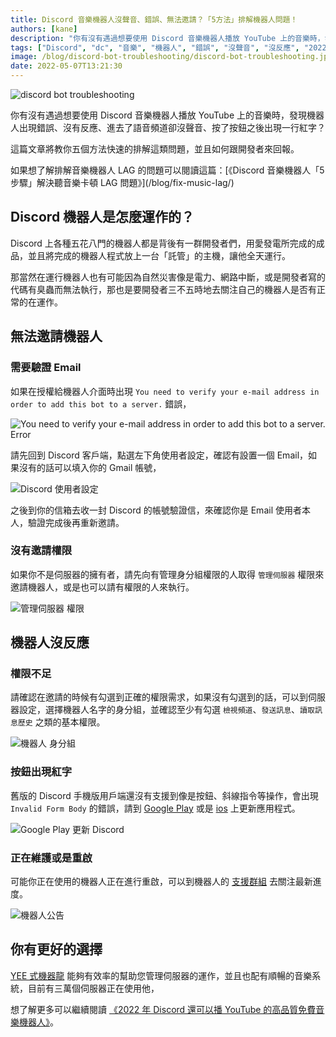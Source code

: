 ```yaml
---
title: Discord 音樂機器人沒聲音、錯誤、無法邀請？「5方法」排解機器人問題！
authors: [kane]
description: "你有沒有遇過想要使用 Discord 音樂機器人播放 YouTube 上的音樂時，發現機器人出現錯誤、沒有反應、進去了語音頻道卻沒聲音、按了按鈕之後出現一行紅字？這篇文章將教你五個方法快速的排解這類問題，並且如何跟開發者來回報。"
tags: ["Discord", "dc", "音樂", "機器人", "錯誤", "沒聲音", "沒反應", "2022"]
image: /blog/discord-bot-troubleshooting/discord-bot-troubleshooting.jpeg
date: 2022-05-07T13:21:30
---
```


![discord bot troubleshooting](/blog/discord-bot-troubleshooting/discord-bot-troubleshooting.jpeg)

你有沒有遇過想要使用 Discord 音樂機器人播放 YouTube 上的音樂時，發現機器人出現錯誤、沒有反應、進去了語音頻道卻沒聲音、按了按鈕之後出現一行紅字？

這篇文章將教你五個方法快速的排解這類問題，並且如何跟開發者來回報。

<Info title="告知你一下">
  如果想了解排解音樂機器人 LAG 的問題可以閱讀這篇：[《Discord 音樂機器人「5
  步驟」解決聽音樂卡頓 LAG 問題》](/blog/fix-music-lag/)
</Info>

## Discord 機器人是怎麼運作的？

Discord 上各種五花八門的機器人都是背後有一群開發者們，用愛發電所完成的成品，並且將完成的機器人程式放上一台「託管」的主機，讓他全天運行。

那當然在運行機器人也有可能因為自然災害像是電力、網路中斷，或是開發者寫的代碼有臭蟲而無法執行，那也是要開發者三不五時地去關注自己的機器人是否有正常的在運作。

<Adsense />

## 無法邀請機器人

### 需要驗證 Email

如果在授權給機器人介面時出現 `You need to verify your e-mail address in order to add this bot to a server.` 錯誤，

![You need to verify your e-mail address in order to add this bot to a server. Error](/blog/discord-bot-troubleshooting/oauth-error.jpg)

請先回到 Discord 客戶端，點選左下角使用者設定，確認有設置一個 Email，如果沒有的話可以填入你的 Gmail 帳號，

![Discord 使用者設定](/blog/discord-bot-troubleshooting/user-settings.jpg)

之後到你的信箱去收一封 Discord 的帳號驗證信，來確認你是 Email 使用者本人，驗證完成後再重新邀請。

<Adsense />

### 沒有邀請權限

如果你不是伺服器的擁有者，請先向有管理身分組權限的人取得 `管理伺服器` 權限來邀請機器人，或是也可以請有權限的人來執行。

![管理伺服器 權限](/blog/discord-bot-troubleshooting/manage-server-permission.png)

## 機器人沒反應

### 權限不足

請確認在邀請的時候有勾選到正確的權限需求，如果沒有勾選到的話，可以到伺服器設定，選擇機器人名字的身分組，並確認至少有勾選 `檢視頻道`、`發送訊息`、`讀取訊息歷史` 之類的基本權限。

<Adsense />

![機器人 身分組](/blog/discord-bot-troubleshooting/bot-role.png)

### 按鈕出現紅字

舊版的 Discord 手機版用戶端還沒有支援到像是按鈕、斜線指令等操作，會出現 `Invalid Form Body` 的錯誤，請到 [Google Play](https://play.google.com/store/apps/details?id=com.discord) 或是 [ios](https://apps.apple.com/hk/app/discord-%E8%81%8A%E5%A4%A9-%E9%80%9A%E8%A9%B1%E8%88%87%E8%81%9A%E6%9C%83/id985746746) 上更新應用程式。

![Google Play 更新 Discord](/blog/discord-bot-troubleshooting/update-discord.jpg)

<Adsense />

### 正在維護或是重啟

可能你正在使用的機器人正在進行重啟，可以到機器人的 [支援群組](https://discord.gg/yeecord) 去關注最新進度。

![機器人公告](/blog/discord-bot-troubleshooting/bot-announcement.png)

## 你有更好的選擇

[YEE 式機器龍](/) 能夠有效率的幫助您管理伺服器的運作，並且也配有順暢的音樂系統，目前有三萬個伺服器正在使用他，

想了解更多可以繼續閱讀 [《2022 年 Discord 還可以播 YouTube 的高品質免費音樂機器人》](/blog/how-to-invite-bot)。

<Adsense />

